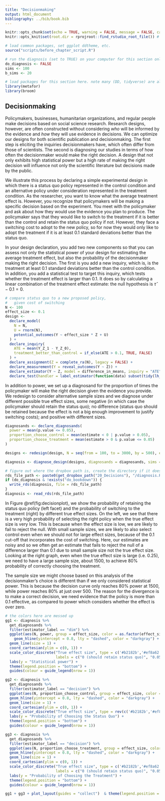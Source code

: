 ```yaml
---
title: "Decisionmaking"
output: html_document
bibliography: ../bib/book.bib 
---
```


<!-- note do_bookdown is set in index.rmd, so we know if you're running just this .Rmd or compiling the book-->
```r
knitr::opts_chunk$set(echo = TRUE, warning = FALSE, message = FALSE, cache = FALSE)
knitr::opts_knit$set(root.dir = rprojroot::find_rstudio_root_file()) # files are all relative to RStudio project home
```

```r
# load common packages, set ggplot ddtheme, etc.
source("scripts/before_chapter_script.R")
```

<!-- start post here, do not edit above -->

<!-- make sure to rename the section title below -->

```r
# run the diagnosis (set to TRUE) on your computer for this section only before pushing to Github. no diagnosis will ever take place on github.
do_diagnosis <- FALSE
sims <- 100
b_sims <- 20
```

```r
# load packages for this section here. note many (DD, tidyverse) are already available, see scripts/package-list.R
library(metafor)
library(broom)
```

## Decisionmaking

Policymakers, businesses, humanitarian organizations, and regular people make decisions based on social science research. Research designs, however, are often constructed without considering *who* will be informed by the evidence and *how* they will use evidence in decisions. We can optimize our designs for both scientific publication and decisionmaking. The first step is eliciting the inquiries decisionmakers have, which often differ from those of scientists. The second is diagnosing our studies in terms of how often the decisionmaker would make the right decision. A design that not only exhibits high statistical power but a high rate of making the right decision will influence not only the scientific literature but decisions made by the public. 

We illustrate this process by declaring a simple experimental design in which there is a status quo policy represented in the control condition and an alternative policy under consideration represented in the treatment condition. As the researcher, you want to know what the average treatment effect is. However, you recognize that policymakers will be making a specific decision based on the experiment. You meet with the policymaker and ask about how they would use the evidence you plan to produce. The policymaker says that they would like to switch to the treatment if it is better than the control and retain the status quo policy if not. However, they face a switching cost to adopt to the new policy, so for now they would only like to adopt the treatment if it is at least 0.1 standard deviations better than the status quo. 

In your design declaration, you add two new components so that you can assess not only the statistical power of your design for estimating the average treatment effect, but also the probability of the decisionmaker making the right decision. The first is you add a new inquiry, which is, is the treatment at least 0.1 standard deviations better than the control condition. In addition, you add a statistical test to target this inquiry, which tests whether the treatment effect is larger than 0.1. It does so by calculating a linear combination of the treatment effect estimate: the null hypothesis is $\widehat\tau - 0.1 = 0$.

```r
# compare status quo to a new proposed policy, 
#   given cost of switching 
N <- 100
effect_size <- 0.1
design <-
  declare_model(
    N = N,
    U = rnorm(N),
    potential_outcomes(Y ~ effect_size * Z + U)
  ) + 
  declare_inquiry(
    ATE = mean(Y_Z_1 - Y_Z_0),
    treatment_better_than_control = if_else(ATE > 0.1, TRUE, FALSE)
  ) + 
  declare_assignment(Z = complete_ra(N), legacy = FALSE) +
  declare_measurement(Y = reveal_outcomes(Y ~ Z)) + 
  declare_estimator(Y ~ Z, model = difference_in_means, inquiry = "ATE", label = "dim") + 
  declare_test(handler = label_estimator(function(data) subset(tidy(lh_robust(Y ~ Z, linear_hypothesis = "Z - 0.1 = 0", data = data)), term == "Z - 0.1 = 0")), label = "decision", inquiry = "treatment_better_than_control")
```

<!-- switch to this later, there is a bug in lh_robust that needs to be fixed -->
<!-- # declare_estimator(Y ~ Z, model = lh_robust, linear_hypothesis = "Z - 0.05 = 0", se_type = "HC2", label = "decision") -->

In addition to power, we set up a diagnosand for the proportion of times the policymaker will make the right decision given the evidence you provide. We redesign to consider alternative sample sizes and we diagnose under different possible true effect sizes, some negative (in which case the policymaker should retain the status quo); no difference (status quo should be retained because the effect is not a big enough improvement to justify switching costs); and positive with different sizes. 

```r
diagnosands <- declare_diagnosands(
  power = mean(p.value <= 0.05),
  proportion_choose_control = mean(estimate < 0 | p.value > 0.05),
  proportion_choose_treatment = mean(estimate > 0 & p.value <= 0.05)
)

designs <- redesign(design, N = seq(from = 100, to = 3000, by = 500), effect_size = seq(from = 0, to = 0.25, by = 0.05))

diagnosis <- diagnose_design(designs, diagnosands = diagnosands, sims = 250)
```

```r
# figure out where the dropbox path is, create the directory if it doesn't exist, and name the RDS file
rds_file_path <- paste0(get_dropbox_path("20_Decisions"), "/diagnosis.RDS")
if (do_diagnosis & !exists("do_bookdown")) {
  write_rds(diagnosis, file = rds_file_path)
}
diagnosis <- read_rds(rds_file_path)
```

In Figure \@ref(fig:decisionplot), we show the probability of retaining the status quo policy (left facet) and the probability of switching to the treatment (right) by different true effect sizes. On the left, we see that there is a very high probability of selecting the right policy when the true effect size is very low. This is because when the effect size is low, we are likely to fail to reject the null. With small sample sizes, we are likely to also select control even when we should not for large effect sizes, because of the 0.1 cut-off that incorporates the cost of switching. Here, our estimates are noisy and so we often get an estimate that fails to reject the null of a difference larger than 0.1 due to small sample size not the true effect size. Looking at the right graph, even when the true effect size is large (i.e. 0.25), we need to have a large sample size, about 1500, to achieve 80% probability of correctly choosing the treatment.

The sample size we might choose based on this analysis of the decisionmaker's choice is different than if we only considered statistical power. This is because the decision curve only reaches 80% power at 1500, while power reaches 80% at just over 500. The reason for the divergence is to make a correct decision, we need evidence that the policy is more than 0.1 effective, as compared to power which considers whether the effect is over zero.

```r
# the colors here are messed up
gg1 <- diagnosis %>% 
  get_diagnosands %>% 
  filter(estimator_label == "dim") %>% 
  ggplot(aes(N, power, group = effect_size, color = as.factor(effect_size))) + 
    geom_hline(yintercept = 0.8, lty = "dashed", color = "darkgray") +
  geom_line(size = 1) + 
  coord_cartesian(ylim = c(0, 1)) + 
  scale_color_discrete("True effect size", type = c('#b2182b','#ef8a62','#f7f7f7','#d1e5f0','#67a9cf','#2166ac'),
                       labels = c("0 (should retain status quo)", "0.05", "0.1 (indifferent)", "0.15", "0.2", "0.25 (should switch to treatment)")) + 
  labs(y = "Statistical power") + 
  theme(legend.position = "bottom") + 
  guides(colour = guide_legend(nrow = 1))

gg2 <- diagnosis %>% 
  get_diagnosands %>% 
  filter(estimator_label == "decision") %>% 
  ggplot(aes(N, proportion_choose_control, group = effect_size, color = as.factor(effect_size))) + 
  geom_hline(yintercept = 0.8, lty = "dashed", color = "darkgray") +
  geom_line(size = 1) + 
  coord_cartesian(ylim = c(0, 1)) + 
  scale_color_discrete("True effect size", type = rev(c('#b2182b','#ef8a62','#f7f7f7','#d1e5f0','#67a9cf','#2166ac'))) + 
  labs(y = "Probability of Choosing the Status Quo") + 
  theme(legend.position = "bottom") + 
  guides(colour = guide_legend(nrow = 1))

gg3 <- diagnosis %>% 
  get_diagnosands %>% 
  filter(estimator_label == "decision") %>% 
  ggplot(aes(N, proportion_choose_treatment, group = effect_size, color = as.factor(effect_size))) + 
  geom_hline(yintercept = 0.8, lty = "dashed", color = "darkgray") +
  geom_line(size = 1) + 
  coord_cartesian(ylim = c(0, 1)) + 
  scale_color_discrete("True effect size", type = c('#b2182b','#ef8a62','#f7f7f7','#d1e5f0','#67a9cf','#2166ac'),
                       labels = c("0 (should retain status quo)", "0.05", "0.1 (indifferent)", "0.15", "0.2", "0.25 (should switch to treatment)")) + 
  labs(y = "Probability of Choosing the Treatment") + 
  theme(legend.position = "bottom") + 
  guides(colour = guide_legend(nrow = 1))

gg1 + gg3 + plot_layout(guides = "collect")  & theme(legend.position = "bottom")
```

<!-- - different set of inquiries -- we should directly consider these in designs -->
<!-- - different set of diagnosands -->
<!-- - requires conversation with decisionmakers *ex ante* to understand what decisions they make on the basis of this evidence *and* how they will interpret evidence (diagnostic statistic) -->


